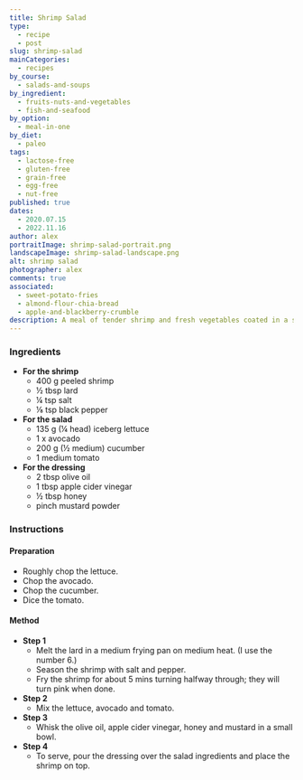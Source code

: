 ```yaml
---
title: Shrimp Salad
type:
  - recipe
  - post
slug: shrimp-salad
mainCategories: 
  - recipes
by_course:
  - salads-and-soups
by_ingredient:
  - fruits-nuts-and-vegetables
  - fish-and-seafood
by_option:
  - meal-in-one
by_diet:
  - paleo
tags:
  - lactose-free
  - gluten-free
  - grain-free
  - egg-free
  - nut-free
published: true
dates: 
  - 2020.07.15
  - 2022.11.16
author: alex
portraitImage: shrimp-salad-portrait.png
landscapeImage: shrimp-salad-landscape.png
alt: shrimp salad
photographer: alex
comments: true
associated: 
  - sweet-potato-fries
  - almond-flour-chia-bread
  - apple-and-blackberry-crumble
description: A meal of tender shrimp and fresh vegetables coated in a sweet and tangy dressing.
---
```


<Ingredients>

### Ingredients

  - **For the shrimp**
    - 400 g peeled shrimp
    - ½ tbsp lard
    - ¼ tsp salt
    - ⅛ tsp black pepper
  - **For the salad**
    - 135 g (¼ head) iceberg lettuce
    - 1 x avocado
    - 200 g (½ medium) cucumber 
    - 1 medium tomato
  - **For the dressing**
    - 2 tbsp olive oil
    - 1 tbsp apple cider vinegar
    - ½ tbsp honey
    - pinch mustard powder

</Ingredients>

<Instructions>

### Instructions

#### Preparation

  - Roughly chop the lettuce.
  - Chop the avocado.
  - Chop the cucumber.
  - Dice the tomato.

#### Method

  - **Step 1**
    - Melt the lard in a medium frying pan on medium heat. (I use the number 6.)
    - Season the shrimp with salt and pepper.
    - Fry the shrimp for about 5 mins turning halfway through; they will turn pink when done.
  - **Step 2**
    - Mix the lettuce, avocado and tomato.
  - **Step 3**
    - Whisk the olive oil, apple cider vinegar, honey and mustard in a small bowl.
  - **Step 4**
    - To serve, pour the dressing over the salad ingredients and place the shrimp on top.

</Instructions>


